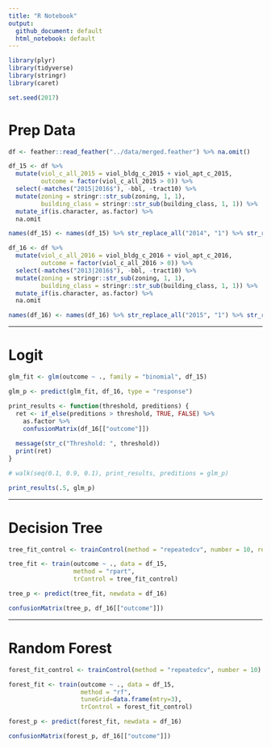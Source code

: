 ```yaml
---
title: "R Notebook"
output:
  github_document: default
  html_notebook: default
---
```


```r
library(plyr)
library(tidyverse)
library(stringr)
library(caret)

set.seed(2017)
```

# Prep Data

```r
df <- feather::read_feather("../data/merged.feather") %>% na.omit()

df_15 <- df %>% 
  mutate(viol_c_all_2015 = viol_bldg_c_2015 + viol_apt_c_2015,
         outcome = factor(viol_c_all_2015 > 0)) %>% 
  select(-matches("2015|2016$"), -bbl, -tract10) %>% 
  mutate(zoning = stringr::str_sub(zoning, 1, 1),
         building_class = stringr::str_sub(building_class, 1, 1)) %>%
  mutate_if(is.character, as.factor) %>% 
  na.omit

names(df_15) <- names(df_15) %>% str_replace_all("2014", "1") %>% str_replace_all("2013", "2")

df_16 <- df %>% 
  mutate(viol_c_all_2016 = viol_bldg_c_2016 + viol_apt_c_2016,
         outcome = factor(viol_c_all_2016 > 0)) %>% 
  select(-matches("2013|2016$"), -bbl, -tract10) %>% 
  mutate(zoning = stringr::str_sub(zoning, 1, 1),
         building_class = stringr::str_sub(building_class, 1, 1)) %>%
  mutate_if(is.character, as.factor) %>% 
  na.omit

names(df_16) <- names(df_16) %>% str_replace_all("2015", "1") %>% str_replace_all("2014", "2")
```

---

# Logit 

```r
glm_fit <- glm(outcome ~ ., family = "binomial", df_15)

glm_p <- predict(glm_fit, df_16, type = "response")

print_results <- function(threshold, preditions) {
  ret <- if_else(preditions > threshold, TRUE, FALSE) %>% 
    as.factor %>% 
    confusionMatrix(df_16[["outcome"]])
  
  message(str_c("Threshold: ", threshold))
  print(ret)
}

# walk(seq(0.1, 0.9, 0.1), print_results, preditions = glm_p)

print_results(.5, glm_p)
```

---

# Decision Tree

```r
tree_fit_control <- trainControl(method = "repeatedcv", number = 10, repeats = 10)

tree_fit <- train(outcome ~ ., data = df_15, 
                  method = "rpart", 
                  trControl = tree_fit_control)

tree_p <- predict(tree_fit, newdata = df_16)

confusionMatrix(tree_p, df_16[["outcome"]])
```

---

# Random Forest 

```r
forest_fit_control <- trainControl(method = "repeatedcv", number = 10)

forest_fit <- train(outcome ~ ., data = df_15, 
                    method = "rf", 
                    tuneGrid=data.frame(mtry=3),
                    trControl = forest_fit_control)

forest_p <- predict(forest_fit, newdata = df_16)

confusionMatrix(forest_p, df_16[["outcome"]])
```



